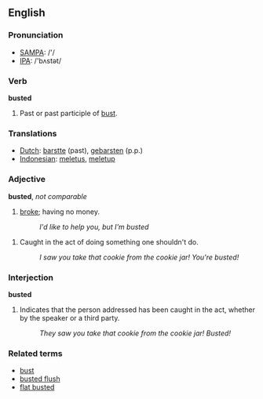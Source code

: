 ==English==

=== Pronunciation ===
*[[w:SAMPA|SAMPA]]: /'/
*[[w:IPA|IPA]]: /'bʌstət/

===Verb===
'''busted'''

# Past or past participle of [[bust]].

=== Translations ===
*[[Dutch]]: [[barstte]] (past), [[gebarsten]] (p.p.)
*[[Indonesian]]: [[letus|meletus]], [[letup|meletup]]

===Adjective===
'''busted''', ''not comparable''

# {{cattag|Slang}} [[broke]]; having no money.
#: ''I'd like to help you, but I'm busted''
<!-- Also used in present tense, as "I'm going to bust that drug dealer," but the past participle
is taking on a life of its own.  In particular, it can combine with "so", as in "you're so busted", but then again, I've also heard "you're so fired".  This is probably really a special usage of so, treating any past participle as an adjective for special flavor -->
# {{slang}} Caught in the act of doing something one shouldn't do.
#: ''I saw you take that cookie from the cookie jar!  You're busted!''

===Interjection===
'''busted'''

# Indicates that the person addressed has been caught in the act, whether by the speaker or a third party.
#: ''They saw you take that cookie from the cookie jar!  Busted!''

===Related terms===
*[[bust]]
*[[busted flush]]
*[[flat busted]]